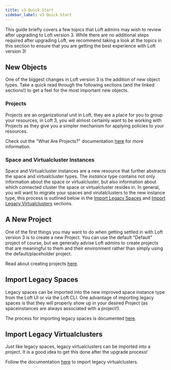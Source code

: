 ```yaml
---
title: v3 Quick Start
sidebar_label: v3 Quick Start
---
```


This guide briefly covers a few topics that Loft admins may wish to review after upgrading
to Loft version 3. While there are no additional steps required after upgrading Loft, we
recommend taking a look at the topics in this section to ensure that you are getting the best
experience with Loft version 3!


## New Objects

One of the biggest changes in Loft version 3 is the addition of new object types. Take a quick
read through the following sections (and the linked sections!) to get a feel for the most
important new objects.


### Projects

Projects are an organizational unit in Loft, they are a place for you to group your resources,
in Loft 3, you will almost certainly want to be working with Projects as they give you a simpler
mechanism for applying policies to your resources.

Check out the "What Are Projects?" documentation [here](../projects/what-are-projects) for more
information.


### Space and Virtualcluster Instances

Space and Virtualcluster instances are a new resource that further abstracts the space and
virtualcluster types. The *instance* type contains not only information about the space or
virtualcluster, but also information about which connected cluster the space or virtualcluster
resides in. In general, you will want to migrate your spaces and virutalclusters to the new
instance type, this process is outlined below in the [Import Legacy Spaces](#import-legacy-spaces)
and [Import Legacy Virtualclusters](#import-legacy-virtualclusters) sections.


## A New Project

One of the first things you may want to do when getting settled in with Loft version 3 is to
create a new Project. You can use the default "Default" project of course, but we generally
advise Loft admins to create projects that are meaningful to them and their environment rather
than simply using the default/placeholder project.

Read about creating projects [here](../projects/create).


## Import Legacy Spaces

Legacy spaces can be imported into the new improved space instance type from the Loft UI or via the
Loft CLI. One advantage of importing legacy spaces is that they will properly show up in your
desired Project (as spaceinstances are always associated with a project!).

The process for importing legacy spaces is documented [here](../spaces/import-namespaces).


## Import Legacy Virtualclusters

Just like legacy spaces, legacy virtualclusters can be imported into a project. It is a good
idea to get this done after the upgrade process!

Follow the documentation [here](../virtual-clusters/import-vclusters) to import legacy
virtualclusters.

